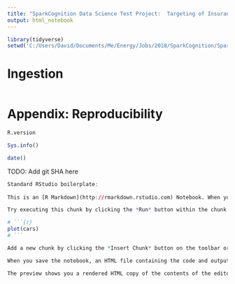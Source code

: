 ```yaml
---
title: "SparkCognition Data Science Test Project:  Targeting of Insurance Marketing"
output: html_notebook
---
```


```r
library(tidyverse)
setwd('C:/Users/David/Documents/Me/Energy/Jobs/2018/SparkCognition/SparkCognitionDataScienceAssignment')
```

# Ingestion
```r
```

# Appendix:  Reproducibility
```r
R.version
```

```r
Sys.info()
```

```r
date()
```

TODO:  Add git SHA here


```r
Standard RStudio boilerplate:
  
This is an [R Markdown](http://rmarkdown.rstudio.com) Notebook. When you execute code within the notebook, the results appear beneath the code. 

Try executing this chunk by clicking the *Run* button within the chunk or by placing your cursor inside it and pressing *Ctrl+Shift+Enter*. 

# ```{r}
plot(cars)
# ```

Add a new chunk by clicking the *Insert Chunk* button on the toolbar or by pressing *Ctrl+Alt+I*.

When you save the notebook, an HTML file containing the code and output will be saved alongside it (click the *Preview* button or press *Ctrl+Shift+K* to preview the HTML file).

The preview shows you a rendered HTML copy of the contents of the editor. Consequently, unlike *Knit*, *Preview* does not run any R code chunks. Instead, the output of the chunk when it was last run in the editor is displayed.

```

